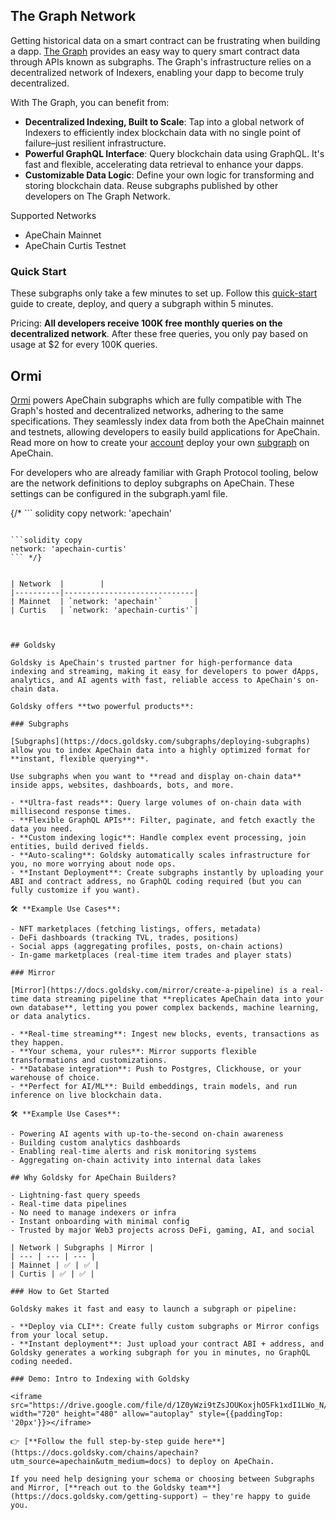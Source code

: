 
## The Graph Network

Getting historical data on a smart contract can be frustrating when building a dapp. [The Graph](https://thegraph.com/) provides an easy way to query smart contract data through APIs known as subgraphs. The Graph's infrastructure relies on a decentralized network of Indexers, enabling your dapp to become truly decentralized.
 
With The Graph, you can benefit from:
 - **Decentralized Indexing, Built to Scale**: Tap into a global network of Indexers to efficiently index blockchain data with no single point of failure–just resilient infrastructure. 
 - **Powerful GraphQL Interface**: Query blockchain data using GraphQL. It's fast and flexible, accelerating data retrieval to enhance your dapps. 
 - **Customizable Data Logic**: Define your own logic for transforming and storing blockchain data. Reuse subgraphs published by other developers on The Graph Network.

Supported Networks
- ApeChain Mainnet
- ApeChain Curtis Testnet 
 
### Quick Start
 
These subgraphs only take a few minutes to set up. Follow this [quick-start](https://thegraph.com/docs/en/quick-start/) guide to create, deploy, and query a subgraph within 5 minutes.
 
Pricing: **All developers receive 100K free monthly queries on the decentralized network**. After these free queries, you only pay based on usage at $2 for every 100K queries.



## Ormi 


[Ormi](https://www.ormilabs.xyz/) powers ApeChain subgraphs which are fully compatible with The Graph's hosted and decentralized networks, adhering to the same specifications. They seamlessly index data from both the ApeChain mainnet and testnets, allowing developers to easily build applications for ApeChain. Read more on how to create your [account](apechain.0xgraph.xyz) deploy your own [subgraph](https://docs.ormi.xyz/apechain-subgraphs) on ApeChain. 



For developers who are already familiar with Graph Protocol tooling, below are the network definitions to deploy subgraphs on ApeChain. These settings can be configured in the subgraph.yaml file.

{/* ``` solidity copy 
network: 'apechain'
```

```solidity copy
network: 'apechain-curtis'
``` */}


| Network  |        |
|----------|-----------------------------|
| Mainnet  | `network: 'apechain'`       |
| Curtis   | `network: 'apechain-curtis'`|



## Goldsky
​
Goldsky is ApeChain's trusted partner for high-performance data indexing and streaming, making it easy for developers to power dApps, analytics, and AI agents with fast, reliable access to ApeChain's on-chain data.

Goldsky offers **two powerful products**:

### Subgraphs

[Subgraphs](https://docs.goldsky.com/subgraphs/deploying-subgraphs) allow you to index ApeChain data into a highly optimized format for **instant, flexible querying**.

Use subgraphs when you want to **read and display on-chain data** inside apps, websites, dashboards, bots, and more.

- **Ultra-fast reads**: Query large volumes of on-chain data with millisecond response times.
- **Flexible GraphQL APIs**: Filter, paginate, and fetch exactly the data you need.
- **Custom indexing logic**: Handle complex event processing, join entities, build derived fields.
- **Auto-scaling**: Goldsky automatically scales infrastructure for you, no more worrying about node ops.
- **Instant Deployment**: Create subgraphs instantly by uploading your ABI and contract address, no GraphQL coding required (but you can fully customize if you want).

🛠️ **Example Use Cases**:

- NFT marketplaces (fetching listings, offers, metadata)
- DeFi dashboards (tracking TVL, trades, positions)
- Social apps (aggregating profiles, posts, on-chain actions)
- In-game marketplaces (real-time item trades and player stats)

### Mirror

[Mirror](https://docs.goldsky.com/mirror/create-a-pipeline) is a real-time data streaming pipeline that **replicates ApeChain data into your own database**, letting you power complex backends, machine learning, or data analytics.

- **Real-time streaming**: Ingest new blocks, events, transactions as they happen.
- **Your schema, your rules**: Mirror supports flexible transformations and customizations.
- **Database integration**: Push to Postgres, Clickhouse, or your warehouse of choice.
- **Perfect for AI/ML**: Build embeddings, train models, and run inference on live blockchain data.

🛠️ **Example Use Cases**:

- Powering AI agents with up-to-the-second on-chain awareness
- Building custom analytics dashboards
- Enabling real-time alerts and risk monitoring systems
- Aggregating on-chain activity into internal data lakes

## Why Goldsky for ApeChain Builders?

- Lightning-fast query speeds
- Real-time data pipelines
- No need to manage indexers or infra
- Instant onboarding with minimal config
- Trusted by major Web3 projects across DeFi, gaming, AI, and social

| Network | Subgraphs | Mirror |
| --- | --- | --- |
| Mainnet | ✅ | ✅ |
| Curtis | ✅ | ✅ |

### How to Get Started

Goldsky makes it fast and easy to launch a subgraph or pipeline:

- **Deploy via CLI**: Create fully custom subgraphs or Mirror configs from your local setup.
- **Instant deployment**: Just upload your contract ABI + address, and Goldsky generates a working subgraph for you in minutes, no GraphQL coding needed.

### Demo: Intro to Indexing with Goldsky

<iframe src="https://drive.google.com/file/d/1Z0yWzi9tZsJOUKoxjhO5Fk1xdI1LWo_N/preview" width="720" height="480" allow="autoplay" style={{paddingTop: '20px'}}></iframe>

👉 [**Follow the full step-by-step guide here**](https://docs.goldsky.com/chains/apechain?utm_source=apechain&utm_medium=docs) to deploy on ApeChain.

If you need help designing your schema or choosing between Subgraphs and Mirror, [**reach out to the Goldsky team**](https://docs.goldsky.com/getting-support) — they're happy to guide you.